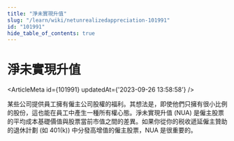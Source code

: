 ```yaml
---
title: "淨未實現升值"
slug: "/learn/wiki/netunrealizedappreciation-101991"
id: "101991"
hide_table_of_contents: true
---
```



# 淨未實現升值

<ArticleMeta id={101991} updatedAt={'2023-09-26 13:58:58'} />
<div className='border-solid border-b border-t-0 my-4 border-[var(--ifm-color-gray-300)]' />

某些公司提供員工擁有僱主公司股權的福利。其想法是，即使他們只擁有很小比例的股份，這也能在員工中產生一種所有權心態。淨未實現升值 (NUA) 是僱主股票的平均成本基礎價值與股票當前市值之間的差異。如果你從你的税收遞延僱主贊助的退休計劃 (如 401(k)) 中分發高增值的僱主股票，NUA 是很重要的。
